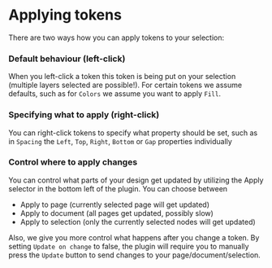 # Applying tokens

There are two ways how you can apply tokens to your selection:

### Default behaviour (left-click)
When you left-click a token this token is being put on your selection (multiple layers selected are possible!). For certain tokens we assume defaults, such as for `Colors` we assume you want to apply `Fill`.

### Specifying what to apply (right-click)
You can right-click tokens to specify what property should be set, such as in `Spacing` the `Left`, `Top`, `Right`, `Bottom` or `Gap` properties individually

### Control where to apply changes
You can control what parts of your design get updated by utilizing the Apply selector in the bottom left of the plugin. You can choose between
- Apply to page (currently selected page will get updated)
- Apply to document (all pages get updated, possibly slow)
- Apply to selection (only the currently selected nodes will get updated)

Also, we give you more control what happens after you change a token. By setting `Update on change` to false, the plugin will require you to manually press the `Update` button to send changes to your page/document/selection.
